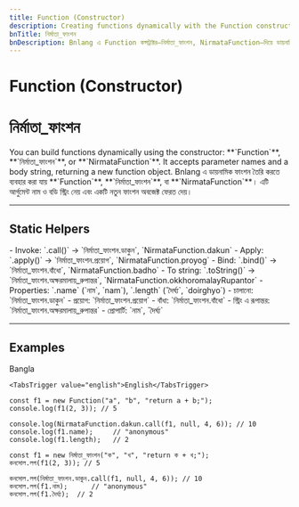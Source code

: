 ```yaml
---
title: Function (Constructor)
description: Creating functions dynamically with the Function constructor in Bnlang using English, Bangla names.
bnTitle: নির্মাতা_ফাংশন
bnDescription: Bnlang এ Function কন্সট্রাক্টর—নির্মাতা_ফাংশন, NirmataFunction—দিয়ে ডায়নামিক ফাংশন তৈরির উদাহরণ।
---
```


# <I18nEnglish>Function (Constructor)</I18nEnglish>
# <I18nBangla>নির্মাতা_ফাংশন</I18nBangla>


<I18nEnglish>
You can build functions dynamically using the constructor: **`Function`**, **`নির্মাতা_ফাংশন`**, or **`NirmataFunction`**.
It accepts parameter names and a body string, returning a new function object.
</I18nEnglish>

<I18nBangla>
Bnlang এ ডায়নামিক ফাংশন তৈরি করতে ব্যবহার করা যায় **`Function`**, **`নির্মাতা_ফাংশন`**, বা **`NirmataFunction`**।
এটি আর্গুমেন্ট নাম ও বডি স্ট্রিং নেয় এবং একটি নতুন ফাংশন অবজেক্ট ফেরত দেয়।
</I18nBangla>



---

## Static Helpers

<I18nEnglish>
- Invoke: `.call()` → `নির্মাতা_ফাংশন.ডাকুন`, `NirmataFunction.dakun`
- Apply: `.apply()` → `নির্মাতা_ফাংশন.প্রয়োগ`, `NirmataFunction.proyog`
- Bind: `.bind()` → `নির্মাতা_ফাংশন.বাঁধো`, `NirmataFunction.badho`
- To string: `.toString()` → `নির্মাতা_ফাংশন.অক্ষরমালায়_রুপান্তর`, `NirmataFunction.okkhoromalayRupantor`
- Properties: `.name` (`নাম`, `nam`), `.length` (`দৈর্ঘ্য`, `doirghyo`)
</I18nEnglish>

<I18nBangla>
- চালানো: `নির্মাতা_ফাংশন.ডাকুন`
- প্রয়োগ: `নির্মাতা_ফাংশন.প্রয়োগ`
- বাঁধা: `নির্মাতা_ফাংশন.বাঁধো`
- স্ট্রিং এ রূপান্তর: `নির্মাতা_ফাংশন.অক্ষরমালায়_রুপান্তর`
- প্রোপার্টি: `নাম`, `দৈর্ঘ্য`
</I18nBangla>



---

## Examples

<Tabs defaultValue="bangla" className="w-full">
  <TabsList>
    <TabsTrigger value="bangla">Bangla</TabsTrigger>
    
    <TabsTrigger value="english">English</TabsTrigger>
  </TabsList>

  <TabsContent value="english">

```bnl
const f1 = new Function("a", "b", "return a + b;");
console.log(f1(2, 3)); // 5

console.log(NirmataFunction.dakun.call(f1, null, 4, 6)); // 10
console.log(f1.name);     // "anonymous"
console.log(f1.length);   // 2
```
  </TabsContent>

  <TabsContent value="bangla">

```bnl
const f1 = new নির্মাতা_ফাংশন("ক", "খ", "return ক + খ;");
কনসোল.লগ(f1(2, 3)); // 5

কনসোল.লগ(নির্মাতা_ফাংশন.ডাকুন.call(f1, null, 4, 6)); // 10
কনসোল.লগ(f1.নাম);      // "anonymous"
কনসোল.লগ(f1.দৈর্ঘ্য);  // 2
```
  </TabsContent>

  
</Tabs>
